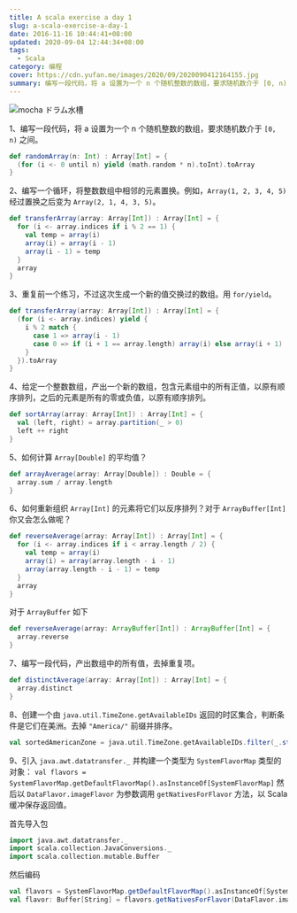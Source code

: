 ```yaml
---
title: A scala exercise a day 1
slug: a-scala-exercise-a-day-1
date: 2016-11-16 10:44:41+08:00
updated: 2020-09-04 12:44:34+08:00
tags:
  - Scala
category: 编程
cover: https://cdn.yufan.me/images/2020/09/2020090412164155.jpg
summary: 编写一段代码，将 a 设置为一个 n 个随机整数的数组，要求随机数介于 [0, n) 之间。
---
```


![mocha ドラム水槽](https://cdn.yufan.me/images/2020/09/2020090412291981.jpg)

1、编写一段代码，将 a 设置为一个 n 个随机整数的数组，要求随机数介于 `[0, n)` 之间。

```scala
def randomArray(n: Int) : Array[Int] = {
  (for (i <- 0 until n) yield (math.random * n).toInt).toArray
}
```

2、编写一个循环，将整数数组中相邻的元素置换。例如，`Array(1, 2, 3, 4, 5)` 经过置换之后变为 `Array(2, 1, 4, 3, 5)`。

```scala
def transferArray(array: Array[Int]) : Array[Int] = {
  for (i <- array.indices if i % 2 == 1) {
    val temp = array(i)
    array(i) = array(i - 1)
    array(i - 1) = temp
  }
  array
}
```

3、重复前一个练习，不过这次生成一个新的值交换过的数组。用 `for/yield`。

```scala
def transferArray(array: Array[Int]) : Array[Int] = {
  (for (i <- array.indices) yield {
    i % 2 match {
      case 1 => array(i - 1)
      case 0 => if (i + 1 == array.length) array(i) else array(i + 1)
    }
  }).toArray
}
```

4、给定一个整数数组，产出一个新的数组，包含元素组中的所有正值，以原有顺序排列，之后的元素是所有的零或负值，以原有顺序排列。

```scala
def sortArray(array: Array[Int]) : Array[Int] = {
  val (left, right) = array.partition(_ > 0)
  left ++ right
}
```

5、如何计算 `Array[Double]` 的平均值？

```scala
def arrayAverage(array: Array[Double]) : Double = {
  array.sum / array.length
}
```

6、如何重新组织 `Array[Int]` 的元素将它们以反序排列？对于 `ArrayBuffer[Int]` 你又会怎么做呢？

```scala
def reverseAverage(array: Array[Int]) : Array[Int] = {
  for (i <- array.indices if i < array.length / 2) {
    val temp = array(i)
    array(i) = array(array.length - i - 1)
    array(array.length - i - 1) = temp
  }
  array
}
```

对于 `ArrayBuffer` 如下

```scala
def reverseAverage(array: ArrayBuffer[Int]) : ArrayBuffer[Int] = {
  array.reverse
}
```

7、编写一段代码，产出数组中的所有值，去掉重复项。

```scala
def distinctAverage(array: Array[Int]) : Array[Int] = {
  array.distinct
}
```

8、创建一个由 `java.util.TimeZone.getAvailableIDs` 返回的时区集合，判断条件是它们在美洲。去掉 `"America/"` 前缀并排序。

```scala
val sortedAmericanZone = java.util.TimeZone.getAvailableIDs.filter(_.startsWith("America")).map(_.replaceFirst("America/", "")).sorted
```

9、引入 `java.awt.datatransfer._` 并构建一个类型为 `SystemFlavorMap` 类型的对象： `val flavors = SystemFlavorMap.getDefaultFlavorMap().asInstanceOf[SystemFlavorMap]` 然后以 `DataFlavor.imageFlavor` 为参数调用 `getNativesForFlavor` 方法，以 Scala 缓冲保存返回值。

首先导入包

```scala
import java.awt.datatransfer._
import scala.collection.JavaConversions._
import scala.collection.mutable.Buffer
```

然后编码

```scala
val flavors = SystemFlavorMap.getDefaultFlavorMap().asInstanceOf[SystemFlavorMap]
val flavor: Buffer[String] = flavors.getNativesForFlavor(DataFlavor.imageFlavor)
```
